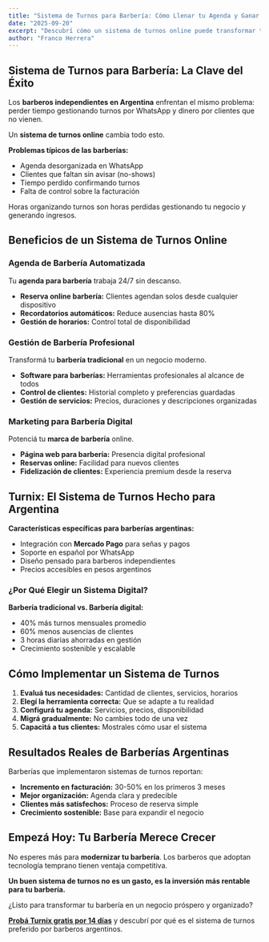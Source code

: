 ```yaml
---
title: "Sistema de Turnos para Barbería: Cómo Llenar tu Agenda y Ganar Más Dinero"
date: "2025-09-20"
excerpt: "Descubrí cómo un sistema de turnos online puede transformar tu barbería en Argentina. Más clientes, menos ausencias, mejor gestión."
author: "Franco Herrera"
---
```


## Sistema de Turnos para Barbería: La Clave del Éxito

Los **barberos independientes en Argentina** enfrentan el mismo problema: perder tiempo gestionando turnos por WhatsApp y dinero por clientes que no vienen.

Un **sistema de turnos online** cambia todo esto.

**Problemas típicos de las barberías:**

- Agenda desorganizada en WhatsApp
- Clientes que faltan sin avisar (no-shows)
- Tiempo perdido confirmando turnos
- Falta de control sobre la facturación

Horas organizando turnos son horas perdidas gestionando tu negocio y generando ingresos.

## Beneficios de un Sistema de Turnos Online

### Agenda de Barbería Automatizada

Tu **agenda para barbería** trabaja 24/7 sin descanso.

- **Reserva online barbería:** Clientes agendan solos desde cualquier dispositivo
- **Recordatorios automáticos:** Reduce ausencias hasta 80%
- **Gestión de horarios:** Control total de disponibilidad

### Gestión de Barbería Profesional

Transformá tu **barbería tradicional** en un negocio moderno.

- **Software para barberías:** Herramientas profesionales al alcance de todos
- **Control de clientes:** Historial completo y preferencias guardadas
- **Gestión de servicios:** Precios, duraciones y descripciones organizadas

### Marketing para Barbería Digital

Potenciá tu **marca de barbería** online.

- **Página web para barbería:** Presencia digital profesional
- **Reservas online:** Facilidad para nuevos clientes
- **Fidelización de clientes:** Experiencia premium desde la reserva

## Turnix: El Sistema de Turnos Hecho para Argentina

**Características específicas para barberías argentinas:**

- Integración con **Mercado Pago** para señas y pagos
- Soporte en español por WhatsApp
- Diseño pensado para barberos independientes
- Precios accesibles en pesos argentinos

### ¿Por Qué Elegir un Sistema Digital?

**Barbería tradicional vs. Barbería digital:**

- 40% más turnos mensuales promedio
- 60% menos ausencias de clientes
- 3 horas diarias ahorradas en gestión
- Crecimiento sostenible y escalable

## Cómo Implementar un Sistema de Turnos

1. **Evaluá tus necesidades:** Cantidad de clientes, servicios, horarios
2. **Elegí la herramienta correcta:** Que se adapte a tu realidad
3. **Configurá tu agenda:** Servicios, precios, disponibilidad
4. **Migrá gradualmente:** No cambies todo de una vez
5. **Capacitá a tus clientes:** Mostrales cómo usar el sistema

## Resultados Reales de Barberías Argentinas

Barberías que implementaron sistemas de turnos reportan:

- **Incremento en facturación:** 30-50% en los primeros 3 meses
- **Mejor organización:** Agenda clara y predecible
- **Clientes más satisfechos:** Proceso de reserva simple
- **Crecimiento sostenible:** Base para expandir el negocio

## Empezá Hoy: Tu Barbería Merece Crecer

No esperes más para **modernizar tu barbería**. Los barberos que adoptan tecnología temprano tienen ventaja competitiva.

**Un buen sistema de turnos no es un gasto, es la inversión más rentable para tu barbería.**

¿Listo para transformar tu barbería en un negocio próspero y organizado?

[**Probá Turnix gratis por 14 días**](/register) y descubrí por qué es el sistema de turnos preferido por barberos argentinos.
